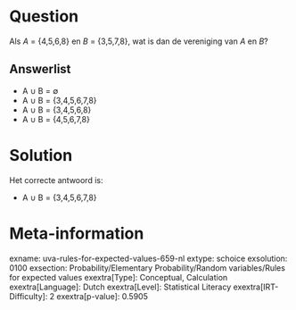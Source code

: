 Question
========

Als *A* = {4,5,6,8} en *B* = {3,5,7,8}, wat is dan de vereniging van *A*
en *B*?


Answerlist
----------

* A ∪ B = ∅
* A ∪ B = {3,4,5,6,7,8}
* A ∪ B = {3,4,5,6,8}
* A ∪ B = {4,5,6,7,8}

Solution
========

Het correcte antwoord is: 

* A ∪ B = {3,4,5,6,7,8}

Meta-information
================
exname: uva-rules-for-expected-values-659-nl
extype: schoice
exsolution: 0100
exsection: Probability/Elementary Probability/Random variables/Rules for expected values
exextra[Type]: Conceptual, Calculation
exextra[Language]: Dutch
exextra[Level]: Statistical Literacy
exextra[IRT-Difficulty]: 2
exextra[p-value]: 0.5905
